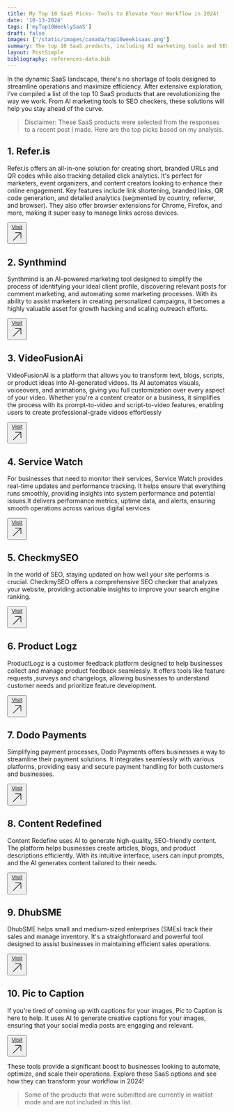 ```yaml
---
title: My Top 10 SaaS Picks- Tools to Elevate Your Workflow in 2024!
date: '10-13-2024'
tags: ['myTop10WeeklySaaS']
draft: false
images: ['/static/images/canada/top10week1saas.png']
summary: The top 10 SaaS products, including AI marketing tools and SEO checkers, are revolutionizing operations and efficiency, helping businesses stay ahead of the curve.
layout: PostSimple
bibliography: references-data.bib
---
```


In the dynamic SaaS landscape, there's no shortage of tools designed to streamline operations and maximize efficiency. After extensive exploration, I’ve compiled a list of the top 10 SaaS products that are revolutionizing the way we work. From AI marketing tools to SEO checkers, these solutions will help you stay ahead of the curve.

> Disclaimer: These SaaS products were selected from the responses to a recent post I made. Here are the top picks based on my analysis.

## 1. Refer.is

Refer.is offers an all-in-one solution for creating short, branded URLs and QR codes while also tracking detailed click analytics. It's perfect for marketers, event organizers, and content creators looking to enhance their online engagement. Key features include link shortening, branded links, QR code generation, and detailed analytics (segmented by country, referrer, and browser). They also offer browser extensions for Chrome, Firefox, and more, making it super easy to manage links across devices.

<button  class="box-border relative z-30 inline-flex items-center justify-center w-auto px-8 py-3 overflow-hidden font-bold text-white transition-all duration-300 bg-indigo-600 rounded-md cursor-pointer group ring-offset-2 ring-1 ring-indigo-300 ring-offset-indigo-200 hover:ring-offset-indigo-500 ease focus:outline-none">
<span class="absolute bottom-0 right-0 w-8 h-20 -mb-8 -mr-5 transition-all duration-300 ease-out transform rotate-45 translate-x-1 bg-white opacity-10 group-hover:translate-x-0"></span>
<span class="absolute top-0 left-0 w-20 h-8 -mt-1 -ml-12 transition-all duration-300 ease-out transform -rotate-45 -translate-x-1 bg-white opacity-10 group-hover:translate-x-0"></span>
<span class="relative z-20 flex items-center text-sm">
  <a href="http://refer.is" target="_blank" rel="noopener noreferrer" style={{ color: 'white', textDecoration: 'none' }}>Visit</a>
  <svg xmlns="http://www.w3.org/2000/svg" fill="none" viewBox="0 0 24 24" strokeWidth={1.5} stroke="currentColor" className="size-4">
  <path strokeLinecap="round" strokeLinejoin="round" d="m4.5 19.5 15-15m0 0H8.25m11.25 0v11.25" />
</svg>

</span>
</button>

## 2. **Synthmind**

Synthmind is an AI-powered marketing tool designed to simplify the process of identifying your ideal client profile, discovering relevant posts for comment marketing, and automating some marketing processes. With its ability to assist marketers in creating personalized campaigns, it becomes a highly valuable asset for growth hacking and scaling outreach efforts.

<button  class="box-border relative z-30 inline-flex items-center justify-center w-auto px-8 py-3 overflow-hidden font-bold text-white transition-all duration-300 bg-indigo-600 rounded-md cursor-pointer group ring-offset-2 ring-1 ring-indigo-300 ring-offset-indigo-200 hover:ring-offset-indigo-500 ease focus:outline-none">
<span class="absolute bottom-0 right-0 w-8 h-20 -mb-8 -mr-5 transition-all duration-300 ease-out transform rotate-45 translate-x-1 bg-white opacity-10 group-hover:translate-x-0"></span>
<span class="absolute top-0 left-0 w-20 h-8 -mt-1 -ml-12 transition-all duration-300 ease-out transform -rotate-45 -translate-x-1 bg-white opacity-10 group-hover:translate-x-0"></span>
<span class="relative z-20 flex items-center text-sm">
  <a href="https://synthmind.app/" target="_blank" rel="noopener noreferrer" style={{ color: 'white', textDecoration: 'none' }}>Visit</a>
  <svg xmlns="http://www.w3.org/2000/svg" fill="none" viewBox="0 0 24 24" strokeWidth={1.5} stroke="currentColor" className="size-4">
  <path strokeLinecap="round" strokeLinejoin="round" d="m4.5 19.5 15-15m0 0H8.25m11.25 0v11.25" />
</svg>

</span>
</button>

## 3. **VideoFusionAi**

VideoFusionAI is a platform that allows you to transform text, blogs, scripts, or product ideas into AI-generated videos. Its AI automates visuals, voiceovers, and animations, giving you full customization over every aspect of your video. Whether you're a content creator or a business, it simplifies the process with its prompt-to-video and script-to-video features, enabling users to create professional-grade videos effortlessly

<button  class="box-border relative z-30 inline-flex items-center justify-center w-auto px-8 py-3 overflow-hidden font-bold text-white transition-all duration-300 bg-indigo-600 rounded-md cursor-pointer group ring-offset-2 ring-1 ring-indigo-300 ring-offset-indigo-200 hover:ring-offset-indigo-500 ease focus:outline-none">
<span class="absolute bottom-0 right-0 w-8 h-20 -mb-8 -mr-5 transition-all duration-300 ease-out transform rotate-45 translate-x-1 bg-white opacity-10 group-hover:translate-x-0"></span>
<span class="absolute top-0 left-0 w-20 h-8 -mt-1 -ml-12 transition-all duration-300 ease-out transform -rotate-45 -translate-x-1 bg-white opacity-10 group-hover:translate-x-0"></span>
<span class="relative z-20 flex items-center text-sm">
  <a href="https://videofusionai.com/" target="_blank" rel="noopener noreferrer" style={{ color: 'white', textDecoration: 'none' }}>Visit</a>
  <svg xmlns="http://www.w3.org/2000/svg" fill="none" viewBox="0 0 24 24" strokeWidth={1.5} stroke="currentColor" className="size-4">
  <path strokeLinecap="round" strokeLinejoin="round" d="m4.5 19.5 15-15m0 0H8.25m11.25 0v11.25" />
</svg>

</span>
</button>

## 4. **Service Watch**

For businesses that need to monitor their services, Service Watch provides real-time updates and performance tracking. It helps ensure that everything runs smoothly, providing insights into system performance and potential issues.It delivers performance metrics, uptime data, and alerts, ensuring smooth operations across various digital services

<button  class="box-border relative z-30 inline-flex items-center justify-center w-auto px-8 py-3 overflow-hidden font-bold text-white transition-all duration-300 bg-indigo-600 rounded-md cursor-pointer group ring-offset-2 ring-1 ring-indigo-300 ring-offset-indigo-200 hover:ring-offset-indigo-500 ease focus:outline-none">
<span class="absolute bottom-0 right-0 w-8 h-20 -mb-8 -mr-5 transition-all duration-300 ease-out transform rotate-45 translate-x-1 bg-white opacity-10 group-hover:translate-x-0"></span>
<span class="absolute top-0 left-0 w-20 h-8 -mt-1 -ml-12 transition-all duration-300 ease-out transform -rotate-45 -translate-x-1 bg-white opacity-10 group-hover:translate-x-0"></span>
<span class="relative z-20 flex items-center text-sm">
  <a href="https://servicewatch.xyz/" target="_blank" rel="noopener noreferrer" style={{ color: 'white', textDecoration: 'none' }}>Visit</a>
  <svg xmlns="http://www.w3.org/2000/svg" fill="none" viewBox="0 0 24 24" strokeWidth={1.5} stroke="currentColor" className="size-4">
  <path strokeLinecap="round" strokeLinejoin="round" d="m4.5 19.5 15-15m0 0H8.25m11.25 0v11.25" />
</svg>

</span>
</button>

## 5. **CheckmySEO**

In the world of SEO, staying updated on how well your site performs is crucial. CheckmySEO offers a comprehensive SEO checker that analyzes your website, providing actionable insights to improve your search engine ranking.

<button  class="box-border relative z-30 inline-flex items-center justify-center w-auto px-8 py-3 overflow-hidden font-bold text-white transition-all duration-300 bg-indigo-600 rounded-md cursor-pointer group ring-offset-2 ring-1 ring-indigo-300 ring-offset-indigo-200 hover:ring-offset-indigo-500 ease focus:outline-none">
<span class="absolute bottom-0 right-0 w-8 h-20 -mb-8 -mr-5 transition-all duration-300 ease-out transform rotate-45 translate-x-1 bg-white opacity-10 group-hover:translate-x-0"></span>
<span class="absolute top-0 left-0 w-20 h-8 -mt-1 -ml-12 transition-all duration-300 ease-out transform -rotate-45 -translate-x-1 bg-white opacity-10 group-hover:translate-x-0"></span>
<span class="relative z-20 flex items-center text-sm">
  <a href="https://www.checkmyseo.io/" target="_blank" rel="noopener noreferrer" style={{ color: 'white', textDecoration: 'none' }}>Visit</a>
  <svg xmlns="http://www.w3.org/2000/svg" fill="none" viewBox="0 0 24 24" strokeWidth={1.5} stroke="currentColor" className="size-4">
  <path strokeLinecap="round" strokeLinejoin="round" d="m4.5 19.5 15-15m0 0H8.25m11.25 0v11.25" />
</svg>

</span>
</button>

## 6. **Product Logz**

ProductLogz is a customer feedback platform designed to help businesses collect and manage product feedback seamlessly. It offers tools like feature requests ,surveys and changelogs, allowing businesses to understand customer needs and prioritize feature development.

<button  class="box-border relative z-30 inline-flex items-center justify-center w-auto px-8 py-3 overflow-hidden font-bold text-white transition-all duration-300 bg-indigo-600 rounded-md cursor-pointer group ring-offset-2 ring-1 ring-indigo-300 ring-offset-indigo-200 hover:ring-offset-indigo-500 ease focus:outline-none">
<span class="absolute bottom-0 right-0 w-8 h-20 -mb-8 -mr-5 transition-all duration-300 ease-out transform rotate-45 translate-x-1 bg-white opacity-10 group-hover:translate-x-0"></span>
<span class="absolute top-0 left-0 w-20 h-8 -mt-1 -ml-12 transition-all duration-300 ease-out transform -rotate-45 -translate-x-1 bg-white opacity-10 group-hover:translate-x-0"></span>
<span class="relative z-20 flex items-center text-sm">
  <a href="https://www.productlogz.com/" target="_blank" rel="noopener noreferrer" style={{ color: 'white', textDecoration: 'none' }}>Visit</a>
  <svg xmlns="http://www.w3.org/2000/svg" fill="none" viewBox="0 0 24 24" strokeWidth={1.5} stroke="currentColor" className="size-4">
  <path strokeLinecap="round" strokeLinejoin="round" d="m4.5 19.5 15-15m0 0H8.25m11.25 0v11.25" />
</svg>

</span>
</button>

## 7. **Dodo Payments**

Simplifying payment processes, Dodo Payments offers businesses a way to streamline their payment solutions. It integrates seamlessly with various platforms, providing easy and secure payment handling for both customers and businesses.

<button  class="box-border relative z-30 inline-flex items-center justify-center w-auto px-8 py-3 overflow-hidden font-bold text-white transition-all duration-300 bg-indigo-600 rounded-md cursor-pointer group ring-offset-2 ring-1 ring-indigo-300 ring-offset-indigo-200 hover:ring-offset-indigo-500 ease focus:outline-none">
<span class="absolute bottom-0 right-0 w-8 h-20 -mb-8 -mr-5 transition-all duration-300 ease-out transform rotate-45 translate-x-1 bg-white opacity-10 group-hover:translate-x-0"></span>
<span class="absolute top-0 left-0 w-20 h-8 -mt-1 -ml-12 transition-all duration-300 ease-out transform -rotate-45 -translate-x-1 bg-white opacity-10 group-hover:translate-x-0"></span>
<span class="relative z-20 flex items-center text-sm">
  <a href="https://dodopayments.com/" target="_blank" rel="noopener noreferrer" style={{ color: 'white', textDecoration: 'none' }}>Visit</a>
  <svg xmlns="http://www.w3.org/2000/svg" fill="none" viewBox="0 0 24 24" strokeWidth={1.5} stroke="currentColor" className="size-4">
  <path strokeLinecap="round" strokeLinejoin="round" d="m4.5 19.5 15-15m0 0H8.25m11.25 0v11.25" />
</svg>

</span>
</button>

## 8. **Content Redefined**

Content Redefine uses AI to generate high-quality, SEO-friendly content. The platform helps businesses create articles, blogs, and product descriptions efficiently. With its intuitive interface, users can input prompts, and the AI generates content tailored to their needs.

<button  class="box-border relative z-30 inline-flex items-center justify-center w-auto px-8 py-3 overflow-hidden font-bold text-white transition-all duration-300 bg-indigo-600 rounded-md cursor-pointer group ring-offset-2 ring-1 ring-indigo-300 ring-offset-indigo-200 hover:ring-offset-indigo-500 ease focus:outline-none">
<span class="absolute bottom-0 right-0 w-8 h-20 -mb-8 -mr-5 transition-all duration-300 ease-out transform rotate-45 translate-x-1 bg-white opacity-10 group-hover:translate-x-0"></span>
<span class="absolute top-0 left-0 w-20 h-8 -mt-1 -ml-12 transition-all duration-300 ease-out transform -rotate-45 -translate-x-1 bg-white opacity-10 group-hover:translate-x-0"></span>
<span class="relative z-20 flex items-center text-sm">
  <a href="https://contentredefined.ai/" target="_blank" rel="noopener noreferrer" style={{ color: 'white', textDecoration: 'none' }}>Visit</a>
  <svg xmlns="http://www.w3.org/2000/svg" fill="none" viewBox="0 0 24 24" strokeWidth={1.5} stroke="currentColor" className="size-4">
  <path strokeLinecap="round" strokeLinejoin="round" d="m4.5 19.5 15-15m0 0H8.25m11.25 0v11.25" />
</svg>

</span>
</button>

## 9. **DhubSME**

DhubSME helps small and medium-sized enterprises (SMEs) track their sales and manage inventory. It's a straightforward and powerful tool designed to assist businesses in maintaining efficient sales operations.

<button  class="box-border relative z-30 inline-flex items-center justify-center w-auto px-8 py-3 overflow-hidden font-bold text-white transition-all duration-300 bg-indigo-600 rounded-md cursor-pointer group ring-offset-2 ring-1 ring-indigo-300 ring-offset-indigo-200 hover:ring-offset-indigo-500 ease focus:outline-none">
<span class="absolute bottom-0 right-0 w-8 h-20 -mb-8 -mr-5 transition-all duration-300 ease-out transform rotate-45 translate-x-1 bg-white opacity-10 group-hover:translate-x-0"></span>
<span class="absolute top-0 left-0 w-20 h-8 -mt-1 -ml-12 transition-all duration-300 ease-out transform -rotate-45 -translate-x-1 bg-white opacity-10 group-hover:translate-x-0"></span>
<span class="relative z-20 flex items-center text-sm">
  <a href="https://dhubsme.com/" target="_blank" rel="noopener noreferrer" style={{ color: 'white', textDecoration: 'none' }}>Visit</a>
  <svg xmlns="http://www.w3.org/2000/svg" fill="none" viewBox="0 0 24 24" strokeWidth={1.5} stroke="currentColor" className="size-4">
  <path strokeLinecap="round" strokeLinejoin="round" d="m4.5 19.5 15-15m0 0H8.25m11.25 0v11.25" />
</svg>

</span>
</button>

## 10. **Pic to Caption**

If you're tired of coming up with captions for your images, Pic to Caption is here to help. It uses AI to generate creative captions for your images, ensuring that your social media posts are engaging and relevant.

<button  class="box-border relative z-30 inline-flex items-center justify-center w-auto px-8 py-3 overflow-hidden font-bold text-white transition-all duration-300 bg-indigo-600 rounded-md cursor-pointer group ring-offset-2 ring-1 ring-indigo-300 ring-offset-indigo-200 hover:ring-offset-indigo-500 ease focus:outline-none">
<span class="absolute bottom-0 right-0 w-8 h-20 -mb-8 -mr-5 transition-all duration-300 ease-out transform rotate-45 translate-x-1 bg-white opacity-10 group-hover:translate-x-0"></span>
<span class="absolute top-0 left-0 w-20 h-8 -mt-1 -ml-12 transition-all duration-300 ease-out transform -rotate-45 -translate-x-1 bg-white opacity-10 group-hover:translate-x-0"></span>
<span class="relative z-20 flex items-center text-sm">
  <a href="https://pictocaption.com/" target="_blank" rel="noopener noreferrer" style={{ color: 'white', textDecoration: 'none' }}>Visit</a>
  <svg xmlns="http://www.w3.org/2000/svg" fill="none" viewBox="0 0 24 24" strokeWidth={1.5} stroke="currentColor" className="size-4">
  <path strokeLinecap="round" strokeLinejoin="round" d="m4.5 19.5 15-15m0 0H8.25m11.25 0v11.25" />
</svg>

</span>
</button>

These tools provide a significant boost to businesses looking to automate, optimize, and scale their operations. Explore these SaaS options and see how they can transform your workflow in 2024!

> Some of the products that were submitted are currently in waitlist mode and are not included in this list.
